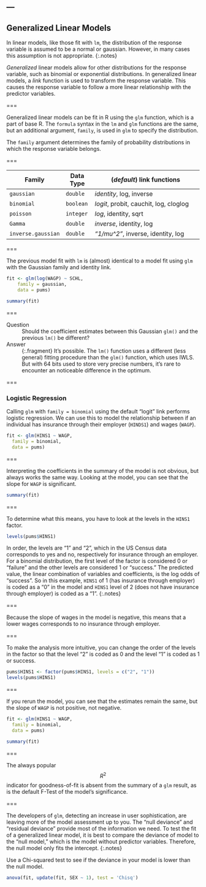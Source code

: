 ---
---

## Generalized Linear Models

In linear models, like those fit with `lm`, the distribution of the response variable is assumed to be a normal or gaussian. However, in many cases this assumption is not appropriate. 
{:.notes}

*Generalized* linear models allow for other distributions for the response variable, such as binomial or exponential distributions. In generalized linear models, a *link* function is used to transform the response variable. This causes the response variable to follow a more linear relationship with the predictor variables. 

===

Generalized linear models can be fit in R using the `glm` function, which is a part of base R. The `formula` syntax in the `lm` and `glm` functions are the same, but an additional argument, `family`, is used in `glm` to specify the distribution. 

The `family` argument determines the family of probability distributions in
which the response variable belongs.

===

| Family             | Data Type | (*default*) link functions             |
|--------------------|-----------|----------------------------------------|
| `gaussian`         | `double`  | *identity*, log, inverse               |
| `binomial`         | `boolean` | *logit*, probit, cauchit, log, cloglog |
| `poisson`          | `integer` | *log*, identity, sqrt                  |
| `Gamma`            | `double`  | *inverse*, identity, log               |
| `inverse.gaussian` | `double`  | *"1/mu^2"*, inverse, identity, log     |



===

The previous model fit with `lm` is (almost) identical to a model fit using
`glm` with the Gaussian family and identity link.

```r
fit <- glm(log(WAGP) ~ SCHL,
    family = gaussian,
    data = pums)
```

```r
summary(fit)
```

===

Question
: Should the coefficient estimates between this Gaussian `glm()` and the previous
`lm()` be different?

Answer
: {:.fragment} It's possible. The `lm()` function uses a different (less
general) fitting procedure than the `glm()` function, which uses IWLS. But with
64 bits used to store very precise numbers, it's rare to encounter an noticeable
difference in the optimum.

===

### Logistic Regression

Calling `glm` with `family = binomial` using the default "logit" link performs
logistic regression. We can use this to model the relationship between if an individual has insurance through their employer (`HINDS1`) and wages (`WAGP`).

```r
fit <- glm(HINS1 ~ WAGP,
  family = binomial,
  data = pums)
```

===

Interpreting the coefficients in the summary of the model is not obvious, but always works
the same way. Looking at the model, you can see that the slope for `WAGP` is significant. 

```r
summary(fit)
```

===

To determine what this means, you have to look at the levels in the `HINS1` factor. 

```r
levels(pums$HINS1)
```

In order, the levels are "1" and "2", which in the US Census data corresponds to yes and no, respectively for insurance through an employer. For a binomial distribution, the first level of the factor is considered 0 or "failure" and the other levels are considered 1 or "success." The predicted value, the linear combination of variables and coefficients, is the log odds of "success". So in this example, `HINS1` of 1 (has insurance through employer) is coded as a "0" in the model and `HINS1` level of 2 (does not have insurance through employer) is coded as a "1". 
{:.notes}

===

Because the slope of wages in the model is negative, this means that a lower wages corresponds to no insurance through employer. 

===

To make the analysis more intuitive, you can change the order of the levels in the factor so that the level "2" is coded as 0 and the level "1" is coded as 1 or success. 

```r
pums$HINS1 <- factor(pums$HINS1, levels = c("2", "1"))
levels(pums$HINS1)
```

===

If you rerun the model, you can see that the estimates remain the same, but the slope of `WAGP` is not positive, not negative. 

```r
fit <- glm(HINS1 ~ WAGP,
  family = binomial,
  data = pums)
```

```r
summary(fit)
```

===

The always popular $$R^2$$ indicator for goodness-of-fit is absent from the
summary of a `glm` result, as is the default F-Test of the model's significance.

===

The developers of `glm`, detecting an increase in user sophistication, are
leaving more of the model assessment up to you. The "null deviance" and
"residual deviance" provide most of the information we need. To test the fit of a generalized linear model, it is best to compare the deviance of model to the "null model," which is the model without predictor variables. Therefore, the null model only fits the intercept. 
{:.notes}

Use a Chi-squared test to see if the deviance in your model is lower than the null model.

```r
anova(fit, update(fit, SEX ~ 1), test = 'Chisq')
```
